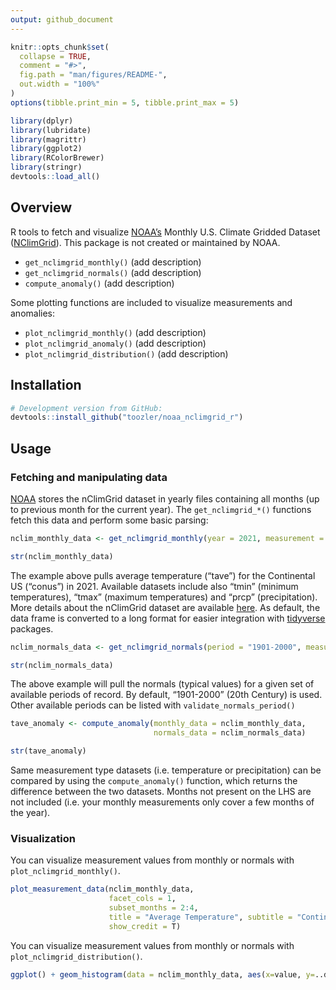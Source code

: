 ```yaml
---
output: github_document
---
```


<!-- README.md is generated from README.Rmd. Please edit that file -->

```r
knitr::opts_chunk$set(
  collapse = TRUE,
  comment = "#>",
  fig.path = "man/figures/README-",
  out.width = "100%"
)
options(tibble.print_min = 5, tibble.print_max = 5)

library(dplyr)
library(lubridate)
library(magrittr)
library(ggplot2)
library(RColorBrewer)
library(stringr)
devtools::load_all()
```

<!-- # noaaclimgrid <img src='man/figures/logo.png' align="right" height="139" /> -->

## Overview

R tools to fetch and visualize [NOAA's][noaa] Monthly U.S. Climate Gridded Dataset ([NClimGrid][nclimgrid]). This package is not created or maintained by NOAA. 

* `get_nclimgrid_monthly()` (add description)
* `get_nclimgrid_normals()` (add description)
* `compute_anomaly()` (add description)

Some plotting functions are included to visualize measurements and anomalies:

* `plot_nclimgrid_monthly()` (add description)
* `plot_nclimgrid_anomaly()` (add description)
* `plot_nclimgrid_distribution()` (add description)


## Installation

```r

# Development version from GitHub:
devtools::install_github("toozler/noaa_nclimgrid_r")
```

## Usage

### Fetching and manipulating data

[NOAA][noaa] stores the nClimGrid dataset in yearly files containing all months (up to previous month for the current year). The `get_nclimgrid_*()` functions fetch this data and perform some basic parsing:

```r
nclim_monthly_data <- get_nclimgrid_monthly(year = 2021, measurement = "tave", region = "conus", wide = FALSE, verbose = FALSE)

str(nclim_monthly_data)
```

The example above pulls average temperature ("tave") for the Continental US ("conus") in 2021. Available datasets include also "tmin" (minimum temperatures), "tmax" (maximum temperatures) and "prcp" (precipitation). More details about the nClimGrid dataset are available [here][nclimgrid]. As default, the data frame is converted to a long format for easier integration with [tidyverse][tidyverse] packages.

```r
nclim_normals_data <- get_nclimgrid_normals(period = "1901-2000", measurement = "tave", region = "conus")

str(nclim_normals_data)
```

The above example will pull the normals (typical values) for a given set of available periods of record. By default, "1901-2000" (20th Century) is used. Other available periods can be listed with `validate_normals_period()`

```r
tave_anomaly <- compute_anomaly(monthly_data = nclim_monthly_data, 
                                normals_data = nclim_normals_data)

str(tave_anomaly)
```

Same measurement type datasets (i.e. temperature or precipitation) can be compared by using the `compute_anomaly()` function, which returns the difference between the two datasets. Months not present on the LHS are not included (i.e. your monthly measurements only cover a few months of the year). 

### Visualization

You can visualize measurement values from monthly or normals with `plot_nclimgrid_monthly()`. 

```r
plot_measurement_data(nclim_monthly_data, 
                      facet_cols = 1, 
                      subset_months = 2:4, 
                      title = "Average Temperature", subtitle = "Continental US, 2021", 
                      show_credit = T)
```


You can visualize measurement values from monthly or normals with `plot_nclimgrid_distribution()`. 

```r
ggplot() + geom_histogram(data = nclim_monthly_data, aes(x=value, y=..density.., fill=..x..), bins = 50) + geom_histogram(data = nclim_normals_data, aes(x=value, y=-..density.., fill=..x..), bins = 50) + facet_wrap(~month, ncol = 3, labeller = labeller(month = month_to_name)) + scale_fill_distiller(palette = "RdYlBu", name = "°F") + theme_minimal() + coord_flip() + geom_hline(yintercept=0, col='white') + labs(title = "20th Century (left) vs 2021 (right)")
```


[tidyverse]: http://tidyverse.org/
[noaa]: https://www.noaa.gov
[nclimgrid]: https://www.ncei.noaa.gov/access/metadata/landing-page/bin/iso?id=gov.noaa.ncdc:C00332

